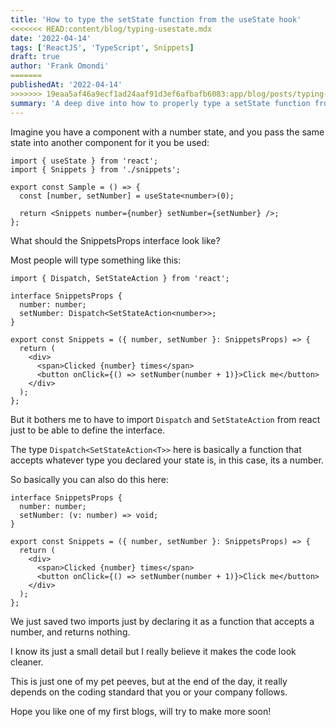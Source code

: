 ```yaml
---
title: 'How to type the setState function from the useState hook'
<<<<<<< HEAD:content/blog/typing-usestate.mdx
date: '2022-04-14'
tags: ['ReactJS', 'TypeScript', Snippets]
draft: true
author: 'Frank Omondi'
=======
publishedAt: '2022-04-14'
>>>>>>> 19eaa5af46a9ecf1ad24aaf91d3ef6afbafb6083:app/blog/posts/typing-usestate.mdx
summary: 'A deep dive into how to properly type a setState function from the useState hook.'
---
```


Imagine you have a component with a number state, and you pass the same state into another component for it you be used:

```tsx
import { useState } from 'react';
import { Snippets } from './snippets';

export const Sample = () => {
  const [number, setNumber] = useState<number>(0);

  return <Snippets number={number} setNumber={setNumber} />;
};
```

What should the SnippetsProps interface look like?

Most people will type something like this:

```tsx
import { Dispatch, SetStateAction } from 'react';

interface SnippetsProps {
  number: number;
  setNumber: Dispatch<SetStateAction<number>>;
}

export const Snippets = ({ number, setNumber }: SnippetsProps) => {
  return (
    <div>
      <span>Clicked {number} times</span>
      <button onClick={() => setNumber(number + 1)}>Click me</button>
    </div>
  );
};
```

But it bothers me to have to import `Dispatch` and `SetStateAction` from react just to be able to define the interface.

The type `Dispatch<SetStateAction<T>>` here is basically a function that accepts whatever type you declared your state is, in this case, its a number.

So basically you can also do this here:

```tsx
interface SnippetsProps {
  number: number;
  setNumber: (v: number) => void;
}

export const Snippets = ({ number, setNumber }: SnippetsProps) => {
  return (
    <div>
      <span>Clicked {number} times</span>
      <button onClick={() => setNumber(number + 1)}>Click me</button>
    </div>
  );
};
```

We just saved two imports just by declaring it as a function that accepts a number, and returns nothing.

I know its just a small detail but I really believe it makes the code look cleaner.

This is just one of my pet peeves, but at the end of the day, it really depends on the coding standard that you or your company follows.

Hope you like one of my first blogs, will try to make more soon!
